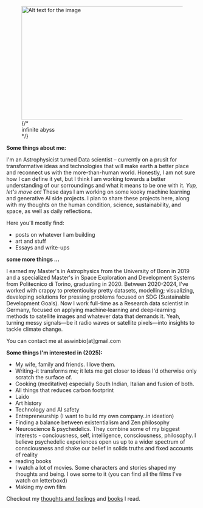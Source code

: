 
<AnimatedHeading />

<figure> 
  <img src="/pic.png" alt="Alt text for the image" width="500" height="300" />
  {/* <figcaption>infinite abyss</figcaption> */}
</figure>

**Some things about me:**

I'm an Astrophysicist turned Data scientist – currently on a prusit for transformative ideas and technologies that will make earth a better place and reconnect us with the more-than-human world. Honestly, I am not sure how I can define it yet, but I think I am working towards a better understanding of our sorroundings and what it means to be one with it. _Yup, let's move on!_
These days I am working on some kooky machine learning and generative AI side projects. I plan to share these projects here, along with my thoughts on the human condition, science, sustainability, and space, as well as daily reflections.

Here you'll mostly find:
- posts on whatever I am building
- art and stuff
- Essays and write-ups

**some more things ...**


I earned my Master's in Astrophysics from the University of Bonn in 2019 and a specialized Master's in Space Exploration and Development Systems 
from Politecnico di Torino, graduating in 2020. Between 2020-2024, I've worked with crappy to pretentioulsy pretty datasets, modelling; visualizing, developing solutions for pressing problems focused on SDG (Sustainable Development Goals). Now I work full-time as a Research data scientist in Germany, focused on applying machine‑learning and deep‑learning methods to satellite images and whatever data that demands it. Yeah, turning messy signals—be it radio waves or satellite pixels—into insights to tackle climate change.


You can contact me at aswinbio[at]gmail.com

**Some things I'm interested in (2025):**

- My wife, family and friends. I love them.
- Writing–it transforms me; it lets me get closer to ideas I'd otherwise only scratch the surface of.
- Cooking (meditative) especially South Indian, Italian and fusion of both.
- All things that reduces carbon footprint
- Laido
- Art history
- Technology and AI safety 
- Entrepreneurship (I want to build my own company..in ideation)
- Finding a balance between existentialism and Zen philosophy
- Neuroscience & psychedelics. They combine some of my biggest interests  - conciousness, self, intelligence, consciousness, philosophy. I believe psychedelic experiences open us up to a wider spectrum of consciousness and shake our belief in solids truths and fixed accounts of reality
- reading books 
- I watch a lot of movies. Some characters and stories shaped my thoughts and being. I owe some to it (you can find all the films I've watch on letterboxd)
- Making my own film 

Checkout my [thoughts and feelings](/writing) and [books](/books) I read.
